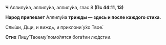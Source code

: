 **Ч** Аллилу́иа, аллилу́иа, аллилу́иа, глас 8 **(Пс 44:11, 13)**

**Народ припевает** Аллилу́иа **трижды — здесь и после каждого стиха.**

Слы́ши, Дщи, и виждь, и приклони́ у́хо Твое́.

**Стих** Лицу́ Твоему́ помо́лятся бога́тии лю́дстии.

